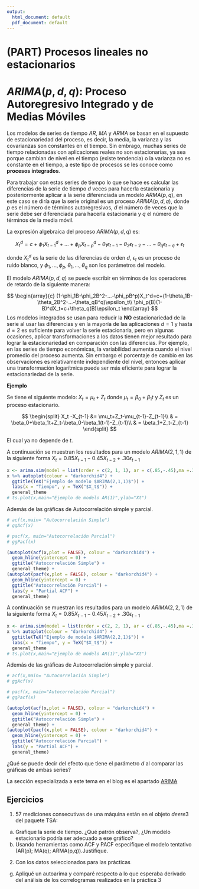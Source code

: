 ```yaml
---
output:
  html_document: default
  pdf_document: default
---
```

# (PART) Procesos lineales no estacionarios {-}

# $ARIMA(p,d,q)$: Proceso Autoregresivo Integrado y de Medias Móviles

Los modelos de series de tiempo $AR$, $MA$ y $ARMA$ se basan en el supuesto de estacionariedad del proceso, es decir, la media, la varianza y las covarianzas son constantes en el tiempo. Sin embrago, muchas series de tiempo relacionadas con aplicaciones reales no son estacionarias, ya sea porque cambian de nivel en el tiempo (existe tendencia) o la varianza no es constante en el tiempo, a este tipo de procesos se les conoce como **procesos integrados**. 

Para trabajar con estas series de tiempo lo que se hace es calcular las diferencias de la serie de tiempo $d$ veces para hacerla estacionaria y posteriormente aplicar a la serie diferenciada un modelo $ARMA(p,q)$, en este caso se diría que la serie original es un proceso $ARIMA(p,d,q)$, donde $p$ es el número de términos autoregresivos, $d$ el número de veces que la serie debe ser diferenciada para hacerla estacionaria y $q$ el número de términos de la media móvil.

La expresión algebraica del proceso $ARIMA(p,d,q)$ es:

$$
X_t^d=c+\phi_1X_{t-1}^d+...+\phi_pX_{t-p}^d-\theta_1\epsilon_{t-1}-\theta_2\epsilon_{t-2}-...-\theta_q\epsilon_{t-q}+\epsilon_t
$$

donde $X_t^d$ es la serie de las diferencias de orden $d$, $\epsilon_t$ es un proceso de ruido blanco, y $\phi_1,...,\phi_p,\theta_1,...,\theta_q$ son los parámetros del modelo.

El modelo $ARIMA(p,d,q)$ se puede escribir en términos de los operadores de retardo de la siguiente manera:

$$
\begin{array}{c}
(1-\phi_1B-\phi_2B^2-...-\phi_pB^p)X_t^d=c+(1-\theta_1B-\theta_2B^2-...-\theta_qB^q)\epsilon_t\\
\phi_p(B)(1-B)^dX_t=c+\theta_q(B)\epsilon_t
\end{array}
$$
Los modelos integrados se usan para reducir la **NO** estacionariedad de la serie al usar las diferencias y en la mayoría de las aplicaciones $d=1$ y hasta $d=2$ es suficiente para volver la serie estacionaria, pero en algunas ocasiones, aplicar transformaciones a los datos tienen mejor resultado para lograr la estacionariedad en comparación con las diferencias. Por ejemplo, en las series de tiempo económicas, la variabilidad aumenta cuando el nivel promedio del proceso aumenta. Sin embargo el porcentaje de cambio en las observaciones es relativamente independiente del nivel, entonces aplicar una transformación logarítmica puede ser más eficiente para lograr la estacionariedad de la serie.

**Ejemplo**

Se tiene el siguiente modelo: $X_t = \mu_t +Z_t$ donde $\mu_t = \beta_0+\beta_1t$ y $Z_t$ es un proceso estacionario.

$$
\begin{split}
X_t -X_{t-1} &= \mu_t+Z_t-\mu_{t-1}-Z_{t-1}\\
& = \beta_0+\beta_1t+Z_t-\beta_0-\beta_1(t-1)-Z_{t-1}\\
& = \beta_1+Z_t-Z_{t-1}
\end{split}
$$

El cual ya no depende de $t$.

A continuación se muestran los resultados para un modelo $ARIMA(2,1,1)$ de la siguiente forma $X_t=0.85X_{t-1}-0.45X_{t-2}+.30\epsilon_{t-1}$

```r
x <- arima.sim(model = list(order = c(2, 1, 1), ar = c(.85,-.45),ma =.3), n = 100)
x %>% autoplot(colour = "darkorchid4") + 
  ggtitle(TeX("Ejemplo de modelo $ARIMA(2,1,1)$")) +
  labs(x = "Tiempo", y = TeX("$X_t$")) +
  general_theme
# ts.plot(x,main="Ejemplo de modelo AR(1)",ylab="Xt")
```

Además de las gráficas de Autocorrelación simple y parcial.

```r
# acf(x,main= "Autocorrelación Simple")
# ggAcf(x)

# pacf(x, main="Autocorrelación Parcial")
# ggPacf(x)

(autoplot(acf(x,plot = FALSE), colour = "darkorchid4") + 
  geom_hline(yintercept = 0) +
  ggtitle("Autocorrelación Simple") +
  general_theme) + 
(autoplot(pacf(x,plot = FALSE), colour = "darkorchid4") + 
  geom_hline(yintercept = 0) +
  ggtitle("Autocorrelación Parcial") +
  labs(y = "Partial ACF") + 
  general_theme)
```

A continuación se muestran los resultados para un modelo $ARIMA(2,2,1)$ de la siguiente forma $X_t=0.85X_{t-1}-0.45X_{t-2}+.30\epsilon_{t-1}$

```r
x <- arima.sim(model = list(order = c(2, 2, 1), ar = c(.85,-.45),ma =.3), n = 100)
x %>% autoplot(colour = "darkorchid4") + 
  ggtitle(TeX("Ejemplo de modelo $ARIMA(2,2,1)$")) +
  labs(x = "Tiempo", y = TeX("$X_t$")) +
  general_theme
# ts.plot(x,main="Ejemplo de modelo AR(1)",ylab="Xt")
```

Además de las gráficas de Autocorrelación simple y parcial.

```r
# acf(x,main= "Autocorrelación Simple")
# ggAcf(x)

# pacf(x, main="Autocorrelación Parcial")
# ggPacf(x)

(autoplot(acf(x,plot = FALSE), colour = "darkorchid4") + 
  geom_hline(yintercept = 0) +
  ggtitle("Autocorrelación Simple") +
  general_theme) + 
(autoplot(pacf(x,plot = FALSE), colour = "darkorchid4") + 
  geom_hline(yintercept = 0) +
  ggtitle("Autocorrelación Parcial") +
  labs(y = "Partial ACF") + 
  general_theme)
```

¿Qué se puede decir del efecto que tiene el parámetro $d$ al comparar las gráficas de ambas series? 

La sección especializada a este tema en el blog es el apartado [ARIMA](https://rstudio-pubs-static.s3.amazonaws.com/1071417_80a972e9e36f4e95b54e444ac18a89d3.html#arimapdq)

## Ejercicios
1) 57 mediciones consecutivas de una máquina están en el objeto $deere3$ del paquete TSA:
a. Grafique la serie de tiempo. ¿Qué patrón observa?, ¿Un modelo estacionario podría ser adecuado a ese gráfico?
b. Usando herramientas como ACF y PACF especifique el modelo tentativo (AR(p); MA(q); ARMA(p,q)).Justifique.
2) Con los datos seleccionados para las prácticas
g. Apliqué un autoarima y comparé respecto a lo que esperaba derivado del análisis de los correlogramas realizados en la práctica 3